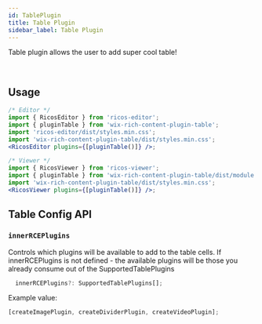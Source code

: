 ```yaml
---
id: TablePlugin
title: Table Plugin
sidebar_label: Table Plugin
---
```



Table plugin allows the user to add super cool table!

<div className="card">
  <RicosEditorWithMobile
    content={createContent('Add a table!')}
    placeholder={'Type here!'}
    plugins={[pluginTable()]}
  />
</div>
<br />

## Usage

```jsx
/* Editor */
import { RicosEditor } from 'ricos-editor';
import { pluginTable } from 'wix-rich-content-plugin-table';
import 'ricos-editor/dist/styles.min.css';
import 'wix-rich-content-plugin-table/dist/styles.min.css';
<RicosEditor plugins={[pluginTable()]} />;

/* Viewer */
import { RicosViewer } from 'ricos-viewer';
import { pluginTable } from 'wix-rich-content-plugin-table/dist/module.viewer';
import 'wix-rich-content-plugin-table/dist/styles.min.css';
<RicosViewer plugins={[pluginTable()]} />;
```

## Table Config API

### `innerRCEPlugins`

Controls which plugins will be available to add to the table cells.
If innerRCEPlugins is not defined - the available plugins will be those you already consume out of the SupportedTablePlugins

```jsx
  innerRCEPlugins?: SupportedTablePlugins[];
```

Example value:

```jsx
[createImagePlugin, createDividerPlugin, createVideoPlugin];
```
